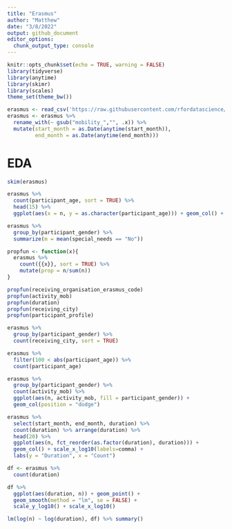 ```yaml
---
title: "Erasmus"
author: "Matthew"
date: "3/8/2022"
output: github_document
editor_options: 
  chunk_output_type: console
---
```


```r
knitr::opts_chunk$set(echo = TRUE, warning = FALSE)
library(tidyverse)
library(anytime)
library(skimr)
library(scales)
theme_set(theme_bw())
```


```r
erasmus <- read_csv('https://raw.githubusercontent.com/rfordatascience/tidytuesday/master/data/2022/2022-03-08/erasmus.csv')
erasmus <- erasmus %>%
  rename_with(~ gsub("mobility_","", .x)) %>%
  mutate(start_month = as.Date(anytime(start_month)),
         end_month = as.Date(anytime(end_month)))
```

# EDA
```r
skim(erasmus)
```


```r
erasmus %>%
  count(participant_age, sort = TRUE) %>%
  head(15) %>%
  ggplot(aes(x = n, y = as.character(participant_age))) + geom_col() + ylab("")
```


```r
erasmus %>%
  group_by(participant_gender) %>%
  summarize(m = mean(special_needs == "No"))
```


```r
propfun <- function(x){
  erasmus %>%
    count({{x}}, sort = TRUE) %>%
    mutate(prop = n/sum(n))
}

propfun(receiving_organisation_erasmus_code)
propfun(activity_mob)
propfun(duration)
propfun(receiving_city)
propfun(participant_profile)
```


```r
erasmus %>%
  group_by(participant_gender) %>%
  count(receiving_city, sort = TRUE)
```


```r
erasmus %>%
  filter(100 < abs(participant_age)) %>%
  count(participant_age)
```


```r
erasmus %>%
  group_by(participant_gender) %>%
  count(activity_mob) %>%
  ggplot(aes(n, activity_mob, fill = participant_gender)) + 
  geom_col(position = "dodge")
```


```r
erasmus %>%
  select(start_month, end_month, duration) %>%
  count(duration) %>% arrange(duration) %>%
  head(20) %>%
  ggplot(aes(n, fct_reorder(as.factor(duration), duration))) + 
  geom_col() + scale_x_log10(labels=comma) +
  labs(y = "Duration", x = "Count")

df <- erasmus %>%
  count(duration)

df %>%
  ggplot(aes(duration, n)) + geom_point() +
  geom_smooth(method = "lm", se = FALSE) +
  scale_y_log10() + scale_x_log10()

lm(log(n) ~ log(duration), df) %>% summary()
```


